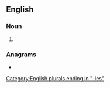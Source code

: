==English==

===Noun===
{{head|en|noun form}}

# {{plural of|en|snailery}}

===Anagrams===
* {{anagrams|en|a=aeeiilnrss|linearises|neisserial}}

[[Category:English plurals ending in "-ies"]]